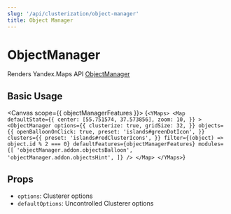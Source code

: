 ```yaml
---
slug: '/api/clusterization/object-manager'
title: Object Manager
---
```



# ObjectManager

Renders Yandex.Maps API [ObjectManager][docs]

## Basic Usage

<Canvas scope={{ objectManagerFeatures }}>
  {`
  <YMaps>
    <Map
      defaultState={{
        center: [55.751574, 37.573856],
        zoom: 10,
      }}
    >
      <ObjectManager
        options={{
          clusterize: true,
          gridSize: 32,
        }}
        objects={{
          openBalloonOnClick: true,
          preset: 'islands#greenDotIcon',
        }}
        clusters={{
          preset: 'islands#redClusterIcons',
        }}
        filter={(object) => object.id % 2 === 0}
        defaultFeatures={objectManagerFeatures}
        modules={[
          'objectManager.addon.objectsBalloon',
          'objectManager.addon.objectsHint',
        ]}
      />
    </Map>
  </YMaps>
`}
</Canvas>

## Props

- `options`: Clusterer options
- `defaultOptions`: Uncontrolled Clusterer options

[docs]:
  https://tech.yandex.com/maps/doc/jsapi/2.1/ref/reference/control.ObjectManager-docpage/
